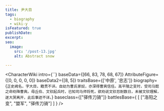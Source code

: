 ```yaml
---
title: 尹大目
tags:
  - biography
  - wiki-y
isFeatured: true
publishDate:
excerpt:
seo:
  image:
    src: '/post-13.jpg'
    alt: Abstract snow

---
```



<CharacterWiki
  intro={``}
  baseData={[66, 83, 78, 68, 67]}
  AttributeFigure={[0, 0, 0, 0, 0]}
  baseData2={[8, 5]}
  traitsBase={['中原', '忠志']}
  biography={`正史阙名，字大目，籍贯不详。自幼为曹氏家奴，亦深得曹爽信任。高平陵之变时，受司马懿之命劝降曹爽。毋丘俭、文钦起兵时，已知司马师将死，欲劝说文钦忍耐数日，未被文钦理解，遂大哭离开，此后事迹不详。`}
  baseclass={["驿传刀骑"]}
  battlesBase={
    [
      ["洛阳之变", "盟军", "驿传刀骑"]
    ]
  }
/>
